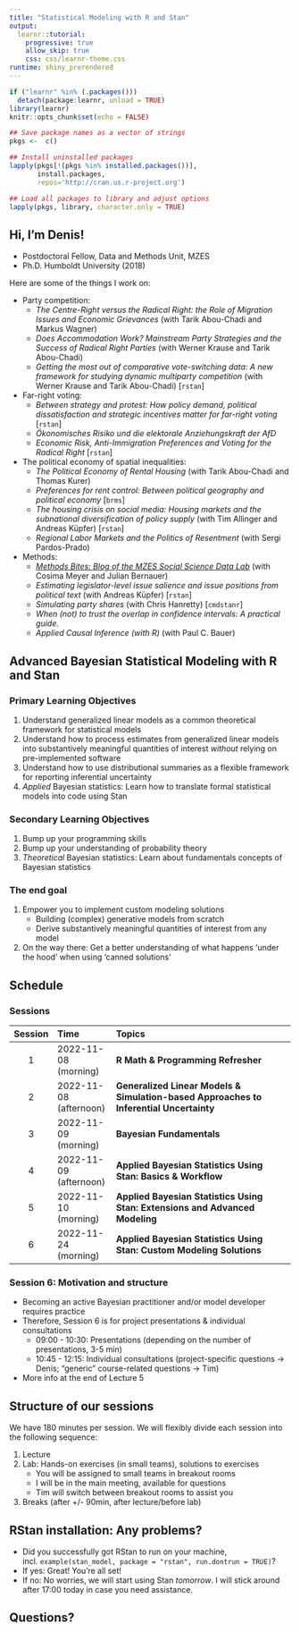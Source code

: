 ```yaml
---
title: "Statistical Modeling with R and Stan"
output: 
  learnr::tutorial:
    progressive: true
    allow_skip: true
    css: css/learnr-theme.css
runtime: shiny_prerendered
---
```


```r
if ("learnr" %in% (.packages()))
  detach(package:learnr, unload = TRUE)
library(learnr)
knitr::opts_chunk$set(echo = FALSE)

## Save package names as a vector of strings
pkgs <-  c()

## Install uninstalled packages
lapply(pkgs[!(pkgs %in% installed.packages())], 
       install.packages,
       repos='http://cran.us.r-project.org')

## Load all packages to library and adjust options
lapply(pkgs, library, character.only = TRUE)
```

## Hi, I'm Denis!

- Postdoctoral Fellow, Data and Methods Unit, MZES
- Ph.D. Humboldt University (2018)

Here are some of the things I work on:

- Party competition:
    - *The Centre-Right versus the Radical Right: the Role of Migration Issues and Economic Grievances* (with Tarik Abou-Chadi and Markus Wagner)
    - *Does Accommodation Work? Mainstream Party Strategies and the Success of Radical Right Parties* (with Werner Krause and Tarik Abou-Chadi)
    - *Getting the most out of comparative vote-switching data: A new framework for studying dynamic multiparty competition* (with Werner Krause and Tarik Abou-Chadi) [`rstan`]
- Far-right voting:
    - *Between strategy and protest: How policy demand, political dissatisfaction and strategic incentives matter for far-right voting* [`rstan`]
    - *Ökonomisches Risiko und die elektorale Anziehungskraft der AfD*
    - *Economic Risk, Anti-Immigration Preferences and Voting for the Radical Right* [`rstan`]
- The political economy of spatial inequalities:
    - *The Political Economy of Rental Housing* (with Tarik Abou-Chadi and Thomas Kurer)
    - *Preferences for rent control: Between political geography and political economy* [`brms`]
    - *The housing crisis on social media: Housing markets and the subnational diversification of policy supply* (with Tim Allinger and Andreas Küpfer) [`rstan`]
    - *Regional Labor Markets and the Politics of Resentment* (with Sergi Pardos-Prado)
- Methods:
    - [*Methods Bites: Blog of the MZES Social Science Data Lab*](https://www.mzes.uni-mannheim.de/socialsciencedatalab/) (with Cosima Meyer and Julian Bernauer)
    - *Estimating legislator-level issue salience and issue positions from political text* (with Andreas Küpfer) [`rstan`]
    - *Simulating party shares* (with Chris Hanretty) [`cmdstanr`]
    - *When (not) to trust the overlap in confidence intervals: A practical guide.*
    - *Applied Causal Inference (with R)* (with Paul C. Bauer)


## Advanced Bayesian Statistical Modeling with R and Stan

### Primary Learning Objectives

1. Understand generalized linear models as a common theoretical framework for statistical models
1. Understand how to process estimates from generalized linear models into substantively meaningful quantities of interest *without* relying on pre-implemented software
1. Understand how to use distributional summaries as a flexible framework for reporting inferential uncertainty
1. *Applied* Bayesian statistics: Learn how to translate formal statistical models into code using Stan

### Secondary Learning Objectives

1. Bump up your programming skills
1. Bump up your understanding of probability theory
1. *Theoretical* Bayesian statistics: Learn about fundamentals concepts of Bayesian statistics

### The end goal

1. Empower you to implement custom modeling solutions
    - Building (complex) generative models from scratch
    - Derive substantively meaningful quantities of interest from any model
1. On the way there: Get a better understanding of what happens 'under the hood' when using 'canned solutions'

## Schedule

### Sessions

| Session | Time                           | Topics                                                                                                     |
|:-------:|:-------------------------------|:-----------------------------------------------------------------------------------------------------------|
| 1       | 2022-11-08 (morning)           | **R Math & Programming Refresher**                                                                         |
| 2       | 2022-11-08 (afternoon)         | **Generalized Linear Models & Simulation-based Approaches to Inferential Uncertainty**                     |
| 3       | 2022-11-09 (morning)           | **Bayesian Fundamentals**                                                                                  |
| 4       | 2022-11-09 (afternoon)         | **Applied Bayesian Statistics Using Stan: Basics & Workflow**                                              |
| 5       | 2022-11-10 (morning)           | **Applied Bayesian Statistics Using Stan: Extensions and Advanced Modeling**                               |
| 6       | 2022-11-24 (morning)           | **Applied Bayesian Statistics Using Stan: Custom Modeling Solutions**                                      |

### Session 6: Motivation and structure

- Becoming an active Bayesian practitioner and/or model developer requires practice
- Therefore, Session 6 is for project presentations & individual consultations
    - 09:00 - 10:30: Presentations (depending on the number of presentations, 3-5 min)
    - 10:45 - 12:15: Individual consultations (project-specific questions $\rightarrow$ Denis; "generic" course-related questions $\rightarrow$ Tim)
- More info at the end of Lecture 5


## Structure of our sessions

We have 180 minutes per session. We will flexibly divide each session into the following sequence:

1. Lecture
2. Lab: Hands-on exercises (in small teams), solutions to exercises
    - You will be assigned to small teams in breakout rooms
    - I will be in the main meeting, available for questions
    - Tim will switch between breakout rooms to assist you
3. Breaks (after +/- 90min, after lecture/before lab)

## RStan installation: Any problems?

- Did you successfully got RStan to run on your machine, incl. `example(stan_model, package = "rstan", run.dontrun = TRUE) `?
- If yes: Great! You're all set!
- If no: No worries, we will start using Stan *tomorrow*. I will stick around after 17:00 today in case you need assistance.

## Questions?




